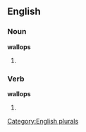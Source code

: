 
==English==

===Noun===
'''wallops'''

# {{plural of |[[wallop]]}}

===Verb===
'''wallops'''

# {{third-person singular of|[[wallop]]}}

[[Category:English plurals]]